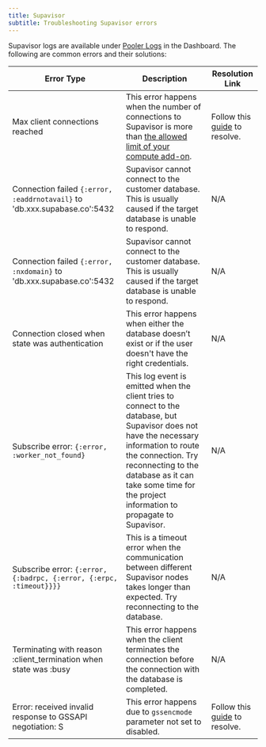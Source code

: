 ```yaml
---
title: Supavisor
subtitle: Troubleshooting Supavisor errors
---
```


Supavisor logs are available under [Pooler Logs](/dashboard/project/_/logs/pooler-logs) in the Dashboard. The following are common errors and their solutions:

| Error Type                                                                | Description                                                                                                                                                                                                                                                                 | Resolution Link                                                                     |
| ------------------------------------------------------------------------- | --------------------------------------------------------------------------------------------------------------------------------------------------------------------------------------------------------------------------------------------------------------------------- | ----------------------------------------------------------------------------------- |
| Max client connections reached                                            | This error happens when the number of connections to Supavisor is more than [the allowed limit of your compute add-on](/docs/guides/platform/compute-add-ons).                                                                                                              | Follow this [guide](https://github.com/orgs/supabase/discussions/22305) to resolve. |
| Connection failed `{:error, :eaddrnotavail}` to 'db.xxx.supabase.co':5432 | Supavisor cannot connect to the customer database. This is usually caused if the target database is unable to respond.                                                                                                                                                      | N/A                                                                                 |
| Connection failed `{:error, :nxdomain}` to 'db.xxx.supabase.co':5432      | Supavisor cannot connect to the customer database. This is usually caused if the target database is unable to respond.                                                                                                                                                      | N/A                                                                                 |
| Connection closed when state was authentication                           | This error happens when either the database doesn’t exist or if the user doesn't have the right credentials.                                                                                                                                                                | N/A                                                                                 |
| Subscribe error: `{:error, :worker_not_found}`                            | This log event is emitted when the client tries to connect to the database, but Supavisor does not have the necessary information to route the connection. Try reconnecting to the database as it can take some time for the project information to propagate to Supavisor. | N/A                                                                                 |
| Subscribe error: `{:error, {:badrpc, {:error, {:erpc, :timeout}}}}`       | This is a timeout error when the communication between different Supavisor nodes takes longer than expected. Try reconnecting to the database.                                                                                                                              | N/A                                                                                 |
| Terminating with reason :client_termination when state was :busy          | This error happens when the client terminates the connection before the connection with the database is completed.                                                                                                                                                          | N/A                                                                                 |
| Error: received invalid response to GSSAPI negotiation: S                 | This error happens due to `gssencmode` parameter not set to disabled.                                                                                                                                                                                                       | Follow this [guide](https://github.com/orgs/supabase/discussions/30173) to resolve. |
